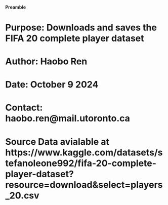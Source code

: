 #### Preamble ####
# Purpose: Downloads and saves the FIFA 20 complete player dataset
# Author: Haobo Ren
# Date: October 9 2024
# Contact: haobo.ren@mail.utoronto.ca
# Source Data avialable at https://www.kaggle.com/datasets/stefanoleone992/fifa-20-complete-player-dataset?resource=download&select=players_20.csv